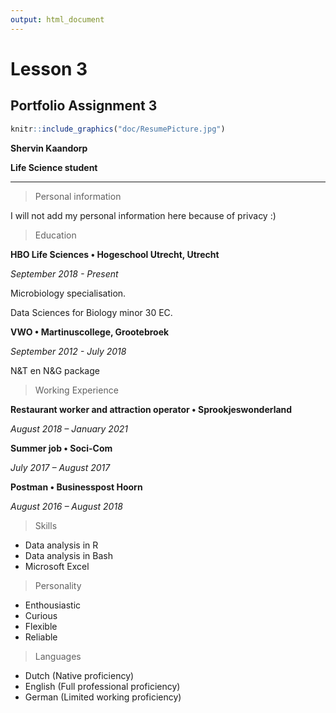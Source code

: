 ```yaml
---
output: html_document
---
```


# Lesson 3

## Portfolio Assignment 3

```R
knitr::include_graphics("doc/ResumePicture.jpg")
```

__Shervin Kaandorp__

__Life Science student__

***

> Personal information

I will not add my personal information here because of privacy :)

> Education

__HBO Life Sciences • Hogeschool Utrecht, Utrecht__

_September 2018 - Present_

Microbiology specialisation.

Data Sciences for Biology minor 30 EC.



__VWO • Martinuscollege, Grootebroek__

_September 2012 - July 2018_

N&T en N&G package




> Working Experience

__Restaurant worker and attraction operator • Sprookjeswonderland__

_August 2018 – January 2021_

__Summer job • Soci-Com__

_July 2017 – August 2017_

__Postman • Businesspost Hoorn__

_August 2016 – August 2018_


> Skills

* Data analysis in R
* Data analysis in Bash
* Microsoft Excel

> Personality

* Enthousiastic
* Curious
* Flexible
* Reliable


> Languages

* Dutch (Native proficiency)
* English (Full professional proficiency)
* German (Limited working proficiency)
